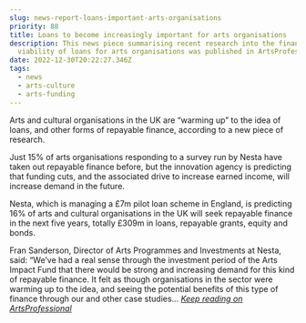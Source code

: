 ```yaml
---
slug: news-report-loans-important-arts-organisations
priority: 88
title: Loans to become increasingly important for arts organisations
description: This news piece summarising recent research into the financial
  viability of loans for arts organisations was published in ArtsProfessional.
date: 2022-12-30T20:22:27.346Z
tags:
  - news
  - arts-culture
  - arts-funding
---
```

Arts and cultural organisations in the UK are “warming up” to the idea of loans, and other forms of repayable finance, according to a new piece of research.

Just 15% of arts organisations responding to a survey run by Nesta have taken out repayable finance before, but the innovation agency is predicting that funding cuts, and the associated drive to increase earned income, will increase demand in the future.

Nesta, which is managing a £7m pilot loan scheme in England, is predicting 16% of arts and cultural organisations in the UK will seek repayable finance in the next five years, totally £309m in loans, repayable grants, equity and bonds.

Fran Sanderson, Director of Arts Programmes and Investments at Nesta, said: “We’ve had a real sense through the investment period of the Arts Impact Fund that there would be strong and increasing demand for this kind of repayable finance. It felt as though organisations in the sector were warming up to the idea, and seeing the potential benefits of this type of finance through our and other case studies... *[Keep reading on ArtsProfessional](https://www.artsprofessional.co.uk/news/loans-become-increasingly-important-arts-organisations)*
